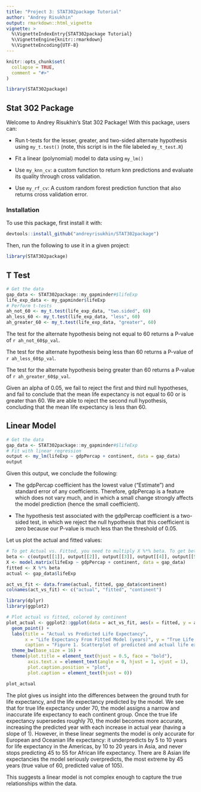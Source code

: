 ```yaml
---
title: "Project 3: STAT302package Tutorial"
author: "Andrey Risukhin"
output: rmarkdown::html_vignette
vignette: >
  %\VignetteIndexEntry{STAT302package Tutorial}
  %\VignetteEngine{knitr::rmarkdown}
  %\VignetteEncoding{UTF-8}
---
```


```r
knitr::opts_chunk$set(
  collapse = TRUE,
  comment = "#>"
)
```

```r
library(STAT302package)
```

## Stat 302 Package

Welcome to Andrey Risukhin's Stat 302 Package! With this package, users can:

- Run t-tests for the lesser, greater, and two-sided alternate hypothesis using `my_t.test()` (note, this script is in the file labeled `my_t_test.R`)

- Fit a linear (polynomial) model to data using `my_lm()`

- Use `my_knn_cv`: a custom function to return knn predictions and evaluate its quality through cross validation.

- Use `my_rf_cv`: A custom random forest prediction function that also returns cross validation error.

### Installation

To use this package, first install it with:

```r
devtools::install_github("andreyrisukhin/STAT302package")
```

Then, run the following to use it in a given project:

```r
library(STAT302package)
```

## T Test

```r
# Get the data
gap_data <- STAT302package::my_gapminder#$lifeExp
life_exp_data <- my_gapminder$lifeExp
# Perform t-tests
ah_not_60 <- my_t.test(life_exp_data, "two.sided", 60)
ah_less_60 <- my_t.test(life_exp_data, "less", 60)
ah_greater_60 <- my_t.test(life_exp_data, "greater", 60)
```
The test for the alternate hypothesis being not equal to 60 returns a P-value of `r ah_not_60$p_val`.

The test for the alternate hypothesis being less than 60 returns a P-value of `r ah_less_60$p_val`.

The test for the alternate hypothesis being greater than 60 returns a P-value of `r ah_greater_60$p_val`.

Given an alpha of 0.05, we fail to reject the first and third null hypotheses, and fail to conclude that the mean life expectancy is not equal to 60 or is greater than 60. We are able to reject the second null hypothesis, concluding that the mean life expectancy is less than 60. 

## Linear Model

```r
# Get the data
gap_data <- STAT302package::my_gapminder#$lifeExp
# Fit with linear regression
output <- my_lm(lifeExp ~ gdpPercap + continent, data = gap_data)
output
```
Given this output, we conclude the following:

- The gdpPercap coefficient has the lowest value ("Estimate") and standard error of any coefficients. Therefore, gdpPercap is a feature which does not vary much, and in which a small change strongly affects the model prediction (hence the small coefficient). 

- The hypothesis test associated with the gdpPercap coefficient is a two-sided test, in which we reject the null hypothesis that this coefficient is zero because our P-value is much less than the threshold of 0.05. 

Let us plot the actual and fitted values:

```r
# To get Actual vs. Fitted, you need to multiply X %*% beta. To get beta, use your estimates. To get X, use `model.matrix(FORMULA, DATA)`
beta <- c(output[[1]], output[[2]], output[[3]], output[[4]], output[[5]], output[[6]])
X <- model.matrix(lifeExp ~ gdpPercap + continent, data = gap_data)
fitted <- X %*% beta
actual <- gap_data$lifeExp

act_vs_fit <- data.frame(actual, fitted, gap_data$continent)
colnames(act_vs_fit) <- c("actual", "fitted", "continent")
```
```r
library(dplyr)
library(ggplot2)

# Plot actual vs fitted, colored by continent
plot_actual <- ggplot2::ggplot(data = act_vs_fit, aes(x = fitted, y = actual, color = continent)) +
  geom_point() +
  labs(title = "Actual vs Predicted Life Expectancy",
       x = "Life Expectancy From Fitted Model (years)", y = "True Life Expectancy (years)",
       caption = "Figure 1. Scatterplot of predicted and actual life expectancy, colored by continent.") + 
  theme_bw(base_size = 16) +
  theme(plot.title = element_text(hjust = 0.5, face = "bold"),
        axis.text.x = element_text(angle = 0, hjust = 1, vjust = 1),
        plot.caption.position = "plot",
        plot.caption = element_text(hjust = 0))

plot_actual
```
The plot gives us insight into the differences between the ground truth for life expectancy, and the life expectancy predicted by the model. We see that for true life expectancy under 70, the model assigns a narrow and inaccurate life expectancy to each continent group. Once the true life expectancy supersedes roughly 70, the model becomes more accurate, increasing the predicted year with each increase in actual year (having a slope of 1). However, in these linear segments the model is only accurate for European and Oceanian life expectancy: it underpredicts by 5 to 10 years for life expectancy in the Americas, by 10 to 20 years in Asia, and never stops predicting 45 to 55 for African life expectancy. There are 8 Asian life expectancies the model seriously overpredicts, the most extreme by 45 years (true value of 60, predicted value of 105).

This suggests a linear model is not complex enough to capture the true relationships within the data.

